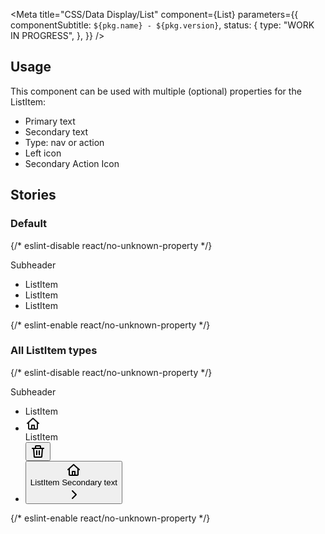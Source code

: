 

<Meta
  title="CSS/Data Display/List"
  component={List}
  parameters={{
    componentSubtitle: `${pkg.name} - ${pkg.version}`,
    status: {
      type: "WORK IN PROGRESS",
    },
  }}
/>

<Description markdown={readme} />

## Usage

This component can be used with multiple (optional) properties for the ListItem:

- Primary text
- Secondary text
- Type: nav or action
- Left icon
- Secondary Action Icon

## Stories

### Default

<Canvas>
  {/* eslint-disable react/no-unknown-property */}
  <Story name="Default">
    <div class="denhaag-list__wrapper">
      <p class="denhaag-list__subheader">Subheader</p>
      <ul class="denhaag-list">
        <li class="denhaag-list__item">
          <div class="denhaag-list__item-text">
            <span class="denhaag-list__item-text-primary">ListItem</span>
          </div>
        </li>
        <li class="denhaag-list__item">
          <div class="denhaag-list__item-text">
            <span class="denhaag-list__item-text-primary">ListItem</span>
          </div>
        </li>
        <li class="denhaag-list__item">
          <div class="denhaag-list__item-text">
            <span class="denhaag-list__item-text-primary">ListItem</span>
          </div>
        </li>
      </ul>
    </div>
  </Story>
  {/* eslint-enable react/no-unknown-property */}
</Canvas>

### All ListItem types

<Canvas>
  {/* eslint-disable react/no-unknown-property */}
  <Story name="All ListItem types">
    <div class="denhaag-list__wrapper">
      <p class="denhaag-list__subheader">Subheader</p>
      <ul class="denhaag-list">
        <li class="denhaag-list__item">
          <div class="denhaag-list__item-text">
            <span class="denhaag-list__item-text-primary">ListItem</span>
          </div>
        </li>
        <li class="denhaag-list__item">
          <div class="denhaag-list__item-icon">
            <svg width="24" height="24" viewBox="0 0 24 24" fill="none" xmlns="http://www.w3.org/2000/svg">
              <path
                d="M11.3356 2.25259C11.7145 1.9158 12.2855 1.9158 12.6644 2.25259L21.6644 10.2526C22.0772 10.6195 22.1143 11.2516 21.7474 11.6644C21.3805 12.0771 20.7484 12.1143 20.3356 11.7474L20 11.4491V19C20 20.1046 19.1046 21 18 21H6.00001C4.89544 21 4.00001 20.1046 4.00001 19V11.4491L3.66437 11.7474C3.25159 12.1143 2.61952 12.0771 2.2526 11.6644C1.88568 11.2516 1.92286 10.6195 2.33565 10.2526L11.3356 2.25259ZM6.00001 9.67129V19H9.00001V14C9.00001 13.4477 9.44773 13 10 13H14C14.5523 13 15 13.4477 15 14V19H18V9.67129L12 4.33795L6.00001 9.67129ZM13 19V15H11V19H13Z"
                fill="currentColor"
              />
            </svg>
          </div>
          <div class="denhaag-list__item-text">
            <span class="denhaag-list__item-text-primary">ListItem</span>
          </div>
          <div class="denhaag-list__secondary-action">
            <button class="denhaag-icon-button">
              <div class="denhaag-icon">
                <svg width="24" height="24" viewBox="0 0 24 24" fill="none" xmlns="http://www.w3.org/2000/svg">
                  <path
                    d="M7 4C7 2.89543 7.89543 2 9 2H15C16.1046 2 17 2.89543 17 4V6H18.9897C18.9959 5.99994 19.0021 5.99994 19.0083 6H21C21.5523 6 22 6.44772 22 7C22 7.55228 21.5523 8 21 8H19.9311L19.0638 20.1425C18.989 21.1891 18.1182 22 17.0689 22H6.93112C5.88184 22 5.01096 21.1891 4.9362 20.1425L4.06888 8H3C2.44772 8 2 7.55228 2 7C2 6.44772 2.44772 6 3 6H4.99174C4.99795 5.99994 5.00414 5.99994 5.01032 6H7V4ZM9 6H15V4H9V6ZM6.07398 8L6.93112 20H17.0689L17.926 8H6.07398ZM10 10C10.5523 10 11 10.4477 11 11V17C11 17.5523 10.5523 18 10 18C9.44772 18 9 17.5523 9 17V11C9 10.4477 9.44772 10 10 10ZM14 10C14.5523 10 15 10.4477 15 11V17C15 17.5523 14.5523 18 14 18C13.4477 18 13 17.5523 13 17V11C13 10.4477 13.4477 10 14 10Z"
                    fill="currentColor"
                  />
                </svg>
              </div>
            </button>
          </div>
        </li>
        <li class="denhaag-list__item denhaag-list__item--with-secondary denhaag-list__item--nav">
          <button class="denhaag-list__item-button">
            <div class="denhaag-list__item-icon">
              <svg width="24" height="24" viewBox="0 0 24 24" fill="none" xmlns="http://www.w3.org/2000/svg">
                <path
                  d="M11.3356 2.25259C11.7145 1.9158 12.2855 1.9158 12.6644 2.25259L21.6644 10.2526C22.0772 10.6195 22.1143 11.2516 21.7474 11.6644C21.3805 12.0771 20.7484 12.1143 20.3356 11.7474L20 11.4491V19C20 20.1046 19.1046 21 18 21H6.00001C4.89544 21 4.00001 20.1046 4.00001 19V11.4491L3.66437 11.7474C3.25159 12.1143 2.61952 12.0771 2.2526 11.6644C1.88568 11.2516 1.92286 10.6195 2.33565 10.2526L11.3356 2.25259ZM6.00001 9.67129V19H9.00001V14C9.00001 13.4477 9.44773 13 10 13H14C14.5523 13 15 13.4477 15 14V19H18V9.67129L12 4.33795L6.00001 9.67129ZM13 19V15H11V19H13Z"
                  fill="currentColor"
                />
              </svg>
            </div>
            <div class="denhaag-list__item-text">
              <span class="denhaag-list__item-text-primary">ListItem</span>
              <span class="denhaag-list__item-text-secondary">Secondary text</span>
            </div>
            <div class="denhaag-list__secondary-action">
              <div class="denhaag-icon">
                <svg width="24" height="24" viewBox="0 0 24 24" fill="none" xmlns="http://www.w3.org/2000/svg">
                  <path
                    d="M9.29289 18.7071C8.90237 18.3166 8.90237 17.6834 9.29289 17.2929L14.5858 12L9.29289 6.70711C8.90237 6.31658 8.90237 5.68342 9.29289 5.29289C9.68342 4.90237 10.3166 4.90237 10.7071 5.29289L16.7071 11.2929C17.0976 11.6834 17.0976 12.3166 16.7071 12.7071L10.7071 18.7071C10.3166 19.0976 9.68342 19.0976 9.29289 18.7071Z"
                    fill="currentColor"
                  />
                </svg>
              </div>
            </div>
          </button>
        </li>
      </ul>
    </div>
  </Story>
  {/* eslint-enable react/no-unknown-property */}
</Canvas>
